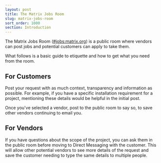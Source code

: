 ```yaml
---
layout: post
title: The Matrix Jobs Room
slug: matrix-jobs-room
sort_order: 1000
section: Introduction
---
```


The Matrix Jobs Room ([#jobs:matrix.org](https://matrix.to/#/#jobs:matrix.org)) 
is a public room where vendors can post jobs and potential customers can apply
to take them.

What follows is a basic guide to etiquette and how to get what you need from 
the room.

## For Customers

Post your request with as much context, transparency and information as 
possible. For example, if you have a specific installation requirement for a 
project, mentioning these details would be helpful in the initial post.

Once you've selected a vendor, post to the public room to say so, to save other 
vendors continuing to email you.

## For Vendors

If you have questions about the scope of the project, you can ask them in the 
public room before moving to Direct Messaging with the customer. This will 
allow other potential vendors to see more details of the request and save the 
customer needing to type the same details to multiple people. 
